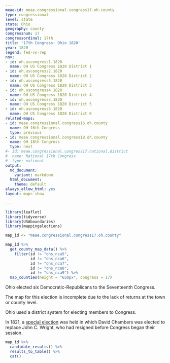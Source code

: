 ```yaml
---
meae-id: meae.congressional.congress17.oh.county
type: congressional
level: state
state: Ohio
geography: county
congressnum: 17
congressordinal: 17th
title: '17th Congress: Ohio 1820'
year: 1820
legend: fed-vs-rep
nnv:
- id: oh.uscongress1.1820
  name: OH US Congress 1820 District 1
- id: oh.uscongress2.1820
  name: OH US Congress 1820 District 2
- id: oh.uscongress3.1820
  name: OH US Congress 1820 District 3
- id: oh.uscongress4.1820
  name: OH US Congress 1820 District 4
- id: oh.uscongress5.1820
  name: OH US Congress 1820 District 5
- id: oh.uscongress6.1820
  name: OH US Congress 1820 District 6
related-maps:
- id: meae.congressional.congress16.oh.county
  name: OH 16th Congress
  type: previous
- id: meae.congressional.congress18.oh.county
  name: OH 18th Congress
  type: next
#- id: meae.congressional.congress17.national.district
#  name: National 17th Congress
#  type: national
output:
  md_document:
    variant: markdown
  html_document:
    theme: default
always_allow_html: yes
layout: maps-show

---
```


```r
library(leaflet)
library(tidyverse)
library(USAboundaries)
library(mappingelections)

map_id <- "meae.congressional.congress17.oh.county"
```

<div class="map">

```r
map_id %>%
  get_county_map_data() %>%
    filter(id != "ohs_nca5",
           id != "ohs_nca6",
           id != "ohs_nca7",
           id != "ohs_nca8",
           id != "ohs_nca9") %>% 
  map_counties(height = "650px", congress = 17)
```

</div>

Ohio elected six Democratic-Republicans to the Seventeenth Congress. 

The map for this election is incomplete due to the lack of returns at the town or county level.

Ohio used a district system for electing members to Congress. 

In 1821, a [special election](https://elections.lib.tufts.edu/catalog/tufts:oh.uscongress4.1821) was held in which David Chambers was elected to replace John C. Wright, who had resigned before Congress began their session.

<div class="results-table">

```r
map_id %>%
  candidate_results() %>%
  results_to_table() %>%
  cat()
```

</div>
